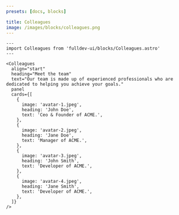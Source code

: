 ```yaml
---
presets: [docs, blocks]

title: Colleagues
image: /images/blocks/colleagues.png
---
```


```astro live
---
import Colleagues from 'fulldev-ui/blocks/Colleagues.astro'
---

<Colleagues
  align="start"
  heading="Meet the team"
  text="Our team is made up of experienced professionals who are dedicated to helping you achieve your goals."
  panel
  cards={[
    {
      image: 'avatar-1.jpeg',
      heading: 'John Doe',
      text: 'Ceo & Founder of ACME.',
    },
    {
      image: 'avatar-2.jpeg',
      heading: 'Jane Doe',
      text: 'Manager of ACME.',
    },
    {
      image: 'avatar-3.jpeg',
      heading: 'John Smith',
      text: 'Developer of ACME.',
    },
    {
      image: 'avatar-4.jpeg',
      heading: 'Jane Smith',
      text: 'Developer of ACME.',
    },
  ]}
/>
```
